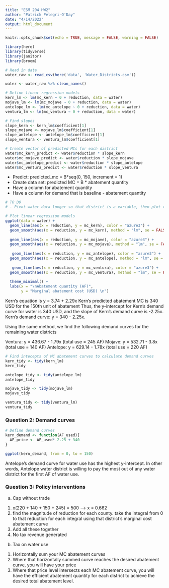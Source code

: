 ```yaml
---
title: "ESM 204 HW2"
author: "Patrick Pelegri-O'Day"
date: "4/14/2022"
output: html_document
---
```


```r
knitr::opts_chunk$set(echo = TRUE, message = FALSE, warning = FALSE)

library(here)
library(tidyverse)
library(janitor)
library(broom)
```

```r
# Read in data
water_raw <- read_csv(here('data', 'Water_Districts.csv'))

water <- water_raw %>% clean_names()
```

```r
# Define linear regression models
kern_lm <- lm(mc_kern ~ 0 + reduction, data = water)
mojave_lm <- lm(mc_mojave ~ 0 + reduction, data = water)
antelope_lm <- lm(mc_antelope ~ 0 + reduction, data = water)
ventura_lm <- lm(mc_ventura ~ 0 + reduction, data = water)
```

```r
# Find slopes
slope_kern <- kern_lm$coefficient[1]
slope_mojave <- mojave_lm$coefficient[1]
slope_antelope <- antelope_lm$coefficient[1]
slope_ventura <- ventura_lm$coefficient[1]
```

```r
# Create vector of predicted MCs for each district
water$mc_kern_predict <- water$reduction * slope_kern
water$mc_mojave_predict <- water$reduction * slope_mojave
water$mc_antelope_predict <- water$reduction * slope_antelope
water$mc_ventura_predict <- water$reduction * slope_ventura
```



- Predict: predicted_mc = B*seq(0, 150, increment = 1)
- Create data set: predicted MC = B * abatement quantity
- Have a column for abatement quantity
- Have a column for demand that is baseline - abatement quantity

```r
# TO DO
# - Pivot water data longer so that district is a variable, then plot regressions using color = district

# Plot linear regression models
ggplot(data = water) +
  geom_line(aes(x = reduction, y = mc_kern), color = "azure3") +
  geom_smooth(aes(x = reduction, y = mc_kern), method = "lm", se = FALSE, color = "firebrick4") +
  
  geom_line(aes(x = reduction, y = mc_mojave), color = "azure3") +
  geom_smooth(aes(x = reduction, y = mc_mojave), method = "lm", se = FALSE, color = "darkolivegreen4") +
 
   geom_line(aes(x = reduction, y = mc_antelope), color = "azure3") +
  geom_smooth(aes(x = reduction, y = mc_antelope), method = "lm", se = FALSE, color = "darkslategray4") +
 
   geom_line(aes(x = reduction, y = mc_ventura), color = "azure3") +
  geom_smooth(aes(x = reduction, y = mc_ventura), method = "lm", se = FALSE, color = "goldenrod4") +
  
  theme_minimal() +
  labs(x = "\nAbatement quantity (AF)",
       y = "Marginal abatement cost (USD) \n")
```

Kern's equation is y = 3.74 + 2.29x
Kern's predicted abatement MC is 340 USD for the 150th unit of abatement
Thus, the y-intercept for Kern's demand curve for water is 340 USD, and the slope of Kern's demand curve is -2.25x. Kern's demand curve: y = 340 - 2.25x.

Using the same method, we find the following demand curves for the remaining water districts

Ventura: y = 436.67 - 1.79x (total use = 245 AF)
Mojave: y = 532.71 - 3.8x (total use = 140 AF)
Antelope: y = 629.14 - 1.78x (total use = 220 AF)

```r
# Find intecepts of MC abatement curves to calculate demand curves
kern_tidy <- tidy(kern_lm)
kern_tidy

antelope_tidy <- tidy(antelope_lm)
antelope_tidy

mojave_tidy <- tidy(mojave_lm)
mojave_tidy

ventura_tidy <- tidy(ventura_lm)
ventura_tidy
```

### Question 2: Demand curves

```r
# Define demand curves
kern_demand <- function(AF_used){
  AF_price <- AF_used*-2.25 + 340
}

ggplot(kern_demand, from = 0, to = 150)
```

Antelope's demand curve for water use has the highest y-intercept. In other words, Antelope water district is willing to pay the most out of any water district for the first AF of water use.

### Question 3: Policy interventions
a) Cap without trade
  1. x(220 + 140 + 150 + 245) = 500 --> x = 0.662
  3. find the magnitude of reduction for each county. take the integral from 0 to that reduction for each integral using that district's marginal cost abatement curve
  2. Add all these together
  4. No tax revenue generated
  
b) Tax on water use
  1. Horizontally sum your MC abatement curves
  2. Where that horizontally summed curve reaches the desired abatement curve, you will have your price
  3. Where that price level intersects each MC abatement curve, you will have the efficient abatement quantity for each district to achieve the desired total abatement level.

